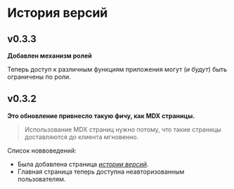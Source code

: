 # История версий

## v0.3.3

__Добавлен механизм ролей__

Теперь доступ к различным функциям приложения могут (_и будут_) быть ограничены по роли.

## v0.3.2

__Это обновление привнесло такую фичу, как MDX страницы.__

> Использование MDX страниц нужно потому, что такие страницы доставляются до клиента мгновенно.

Список новвоведений:

* Была добавлена страница _[истории версий](/changelog)_.
* Главная страница теперь доступна неавторизованным пользователям.
